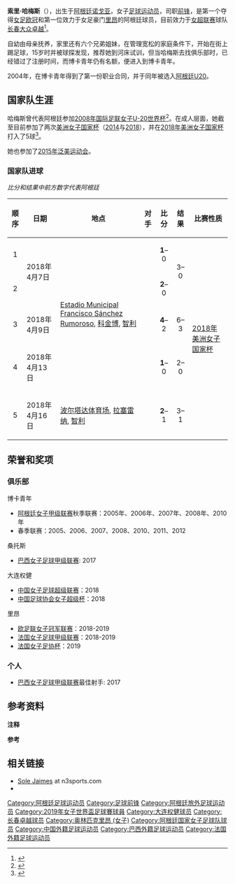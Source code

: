 {{Infobox football biography
| name = 索里·哈梅斯<br/><small>Sole Jaimes</small>
| image = 2019-05-18 Fußball, Frauen, UEFA Women's Champions League, Olympique Lyonnais - FC Barcelona StP 0141 LR10 by Stepro (cropped).jpg
| image_size = 
| caption = 
| fullname = Florencia Soledad Jaimes
| birth_date = {{birth date and age|1989|1|20|df=y}}
| birth_place = {{ARG}}，[[诺戈亚|诺戈亚]]
| height = {{convert|182|cm|ftin|abbr=on}}<ref>{{Cite web|url=https://www.ol.fr/fr-fr/contenus/joueurs/s/sole-jaimes|title=Sole Jaimes|publisher=OL.fr|language=fr|accessdate=29 January 2019|archive-date=2021-01-21|archive-url=https://web.archive.org/web/20210121022941/https://www.ol.fr/fr-fr/contenus/joueurs/s/sole-jaimes|dead-url=no}}</ref>
| position = [[前锋_(足球)|前锋]]
| currentclub = [[长春女足|长春大众卓越]]
| clubnumber = 
| youthyears1 = |youthclubs1 = 
| years1 = 2004-2014 | clubs1 = [[博卡青年竞技足球俱乐部_(女子)|博卡青年]]                                  | caps1 =    | goals1 = 
| years2 = -         | clubs2 = [[河床竞技俱乐部_(女子)|河床]] | caps2 =    | goals2 = 
| years3 = 2014      | clubs3 = [[伊瓜苏瀑布足球俱乐部|伊瓜苏瀑布]]     | caps3 =    | goals3 = 
| years4 = 2015      | clubs4 = [[圣保罗足球俱乐部_(女子)|圣保罗]]                        | caps4 =    | goals4 = 
| years5 = 2015–2017| clubs5 = [[桑托斯足球俱乐部_(女子)|桑托斯]]                      | caps5 = 29 | goals5 = 21
| years6 = 2018      | clubs6 = [[大连权健|大连权健]]          | caps6 =    | goals6 = 
| years7 = 2019      | clubs7 = [[奥林匹克里昂_(女子)|里昂]]               | caps7 = 5  | goals7 = 1
| years8 = 2019      | clubs8 = [[桑托斯足球俱乐部_(女子)|桑托斯]]                      | caps8 = 6  | goals8 = 4
| years9 = 2020–    | clubs9 = [[长春女足|长春大众卓越]]                             | caps9 = 0  | goals9 = 0
| nationalyears1 = 2008 
| nationalteam1  = [[阿根廷20岁以下国家女子足球队|阿根廷U20]] 
| nationalcaps1  = 3 
| nationalgoals1 = 1
| nationalyears2 = 2014–
| nationalteam2  = [[阿根廷国家女子足球队|阿根廷]] 
| nationalcaps2  = 13 
| nationalgoals2 = 6
| pcupdate = 2019年8月14日
| ntupdate = 2018年4月22日
}}
'''索里·哈梅斯'''（{{bd|1989年|1月20日||}}），出生于[[阿根廷|阿根廷]][[诺戈亚|诺戈亚]]，女子[[足球运动员|足球运动员]]，司职[[前锋_(足球)|前锋]]，是第一个夺得[[女足欧冠|女足欧冠]]和第一位效力于女足豪门[[奥林匹克里昂_(女子)|里昂]]的阿根廷球员，目前效力于[[女超联赛|女超联赛]]球队[[长春女足|长春大众卓越]]<ref>{{cite web|url=http://lavozdenogoya.com.ar/goles-sole-jaimes-argentina-goleo-bolivia/|title=Con goles de Sole Jaimes, Argentina goleó a Bolivia|publisher=La Voz de Nogoyá|language=es|access-date=2020-07-30|archive-date=2018-06-17|archive-url=https://web.archive.org/web/20180617101708/http://lavozdenogoya.com.ar/goles-sole-jaimes-argentina-goleo-bolivia/|dead-url=no}}</ref>。

自幼由母亲抚养，家里还有六个兄弟姐妹，在管理宽松的家庭条件下，开始在街上踢足球，15岁时并被球探发现，推荐她到河床试训，但当哈梅斯去找俱乐部时，已经错过了注册时间，而博卡青年仍有名额，便进入到博卡青年。 

2004年，在博卡青年得到了第一份职业合同，并于同年被选入[[阿根廷20岁以下国家女子足球队|阿根廷U20]]。

==国家队生涯==
哈梅斯曾代表阿根廷参加[[2008年国际足联女子U-20世界杯|2008年国际足联女子U-20世界杯]]<ref>{{FIFA player|277433}}</ref>。在成人层面，她截至目前参加了两次[[美洲女子国家杯|美洲女子国家杯]]（[[2014年美洲女子国家杯|2014]]与[[2018年美洲女子国家杯|2018]]），并在[[2018年美洲女子国家杯|2018年美洲女子国家杯]]打入了5球<ref>{{cite web|url=http://www.conmebol.com/es/copa-america-femenina/goleadoras|title=Copa América Femenina - Ecuador 2014. Goleadoras<!-- Despite the title, the displayed goalscorers belong to the 2018 edition, not to the 2014 one -->|work=conmebol.com|access-date=2020-07-30|archive-date=2018-07-09|archive-url=https://web.archive.org/web/20180709222024/http://www.conmebol.com/es/copa-america-femenina/goleadoras|dead-url=no}}</ref>。

她也参加了[[2015年泛美运动会|2015年泛美运动会]]{{refn|group=note |2015 Pan American Games matches are not recognised by [[FIFA|FIFA]].<ref>{{cite book|url=https://www.fifa.com/live-scores/teams/country=arg/women/matches/index.html#year2015|title=Live Scores - Argentina - Women's - Matches (2015)|publisher=FIFA-.com|access-date=2020-07-30|archive-date=2018-09-04|archive-url=https://web.archive.org/web/20180904052428/https://www.fifa.com/live-scores/teams/country=arg/women/matches/index.html#year2015|dead-url=no}}</ref>}}。

===国家队进球===
''比分和结果中前方数字代表阿根廷''
{| class="wikitable"
|-
!顺序 !! 日期 !! 地点 !! 对手 !! 比分 !! 结果 !! 比赛性质
|-
| <center>1</center> || rowspan=2|2018年4月7日 || rowspan=4|[[Estadio_Municipal_Francisco_Sánchez_Rumoroso|Estadio Municipal Francisco Sánchez Rumoroso]], [[科金博|科金博]], [[智利|智利]] || rowspan=2|{{fbw|BOL}} || <center>'''1'''–0</center> || rowspan=2|<center>3–0</center> || rowspan=5| [[2018年美洲女子国家杯|2018年美洲女子国家杯]]
|-
| <center>2</center> || <center>'''2'''–0</center>
|-
| <center>3</center> || 2018年4月9日	 || {{fbw|ECU}} || <center>'''4'''–2</center> || <center>6–3</center>
|-
| <center>4</center> || 2018年4月13日	  || {{fbw|VEN}} || <center>'''1'''–0</center> || <center>2–0</center>
|-
| <center>5</center> || 2018年4月16日	 || [[波尔塔达体育场|波尔塔达体育场]], [[拉塞雷纳|拉塞雷纳]], [[智利|智利]] || {{fbw|COL}} || <center>'''2'''–1</center> || <center>3–1</center>
|}

==荣誉和奖项==
===俱乐部===
;博卡青年
*[[阿根廷女子甲级联赛|阿根廷女子甲级联赛]]秋季联赛：2005年、2006年、2007年、2008年、2010年
*春季联赛：2005、2006、2007、2008、2010、2011、2012
;桑托斯
*[[巴西女子足球甲级联赛|巴西女子足球甲级联赛]]: 2017
;大连权健
*[[中国女子足球超级联赛|中国女子足球超级联赛]]：2018
*[[中国足球协会女子超级杯|中国足球协会女子超级杯]]：2018
;里昂
*[[欧足联女子冠军联赛|欧足联女子冠军联赛]]：2018-2019
*[[法国女子足球甲级联赛|法国女子足球甲级联赛]]：2018-2019
*[[法国女子足协杯|法国女子足协杯]]：2019

===个人===
*[[巴西女子足球甲级联赛|巴西女子足球甲级联赛]]最佳射手: 2017

==参考资料==
'''注释'''
{{reflist|group=note}}

'''参考'''
{{Reflist}}

==相关链接==
*[http://n3sports.com/sole-jaimes/ Sole Jaimes] {{Wayback|url=http://n3sports.com/sole-jaimes/ |date=20190422163641 }} at n3sports.com
*{{Soccerway|soledad-jaimes/408932}}

{{DEFAULTSORT:Jaimes, Sole}}
[[Category:阿根廷足球运动员|Category:阿根廷足球运动员]]
[[Category:足球前锋|Category:足球前锋]]
[[Category:阿根廷旅外足球运动员|Category:阿根廷旅外足球运动员]]
[[Category:2019年女子世界盃足球賽球員|Category:2019年女子世界盃足球賽球員]]
[[Category:大连权健球员|Category:大连权健球员]]
[[Category:长春卓越球员|Category:长春卓越球员]]
[[Category:奥林匹克里昂_(女子)|Category:奥林匹克里昂 (女子)]]
[[Category:阿根廷国家女子足球队球员|Category:阿根廷国家女子足球队球员]]
[[Category:中国外籍足球运动员|Category:中国外籍足球运动员]]
[[Category:巴西外籍足球运动员|Category:巴西外籍足球运动员]]
[[Category:法国外籍足球运动员|Category:法国外籍足球运动员]]